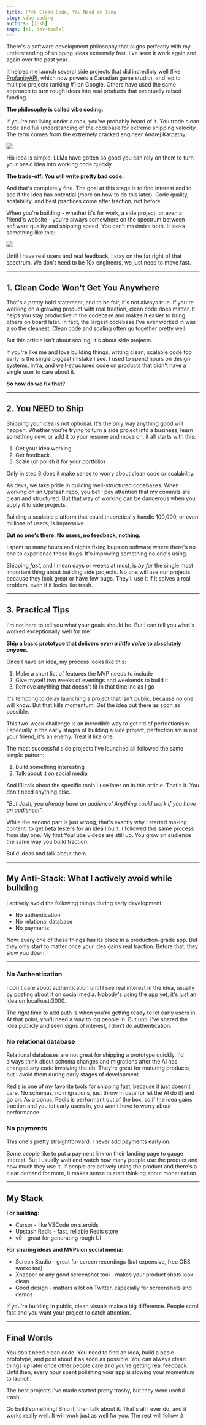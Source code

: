 ```yaml
---
title: F*ck Clean Code, You Need an Idea
slug: vibe-coding
authors: [josh]
tags: [ai, dev-tools]
---
```


There's a software development philosophy that aligns perfectly with my understanding of shipping ideas extremely fast. I've seen it work again and again over the past year. 

It helped me launch several side projects that did incredibly well (like [ProfanityAPI](https://www.profanity.dev/), which now powers a Canadian game studio), and led to multiple projects ranking #1 on Google. Others have used the same approach to turn rough ideas into real products that eventually raised funding.

**The philosophy is called vibe coding.**

If you're not living under a rock, you've probably heard of it. You trade clean code and full understanding of the codebase for extreme shipping velocity. The term comes from the extremely cracked engineer Andrej Karpathy:

<Frame>
  <img src="/blog/vibe-coding/karpathy-vibe-coding.png" />
</Frame>

His idea is simple: LLMs have gotten so good you can rely on them to turn your basic idea into working code quickly.

**The trade-off: You will write pretty bad code.**

And that's completely fine. The goal at this stage is to find interest and to see if the idea has potential (more on how to do this later). Code quality, scalability, and best practices come after traction, not before.

When you're building - whether it's for work, a side project, or even a friend's website - you're always somewhere on the spectrum between software quality and shipping speed. You can't maximize both. It looks something like this:

<Frame>
  <img src="/blog/vibe-coding/quality-vs-speed.png" />
</Frame>

Until I have real users and real feedback, I stay on the far right of that spectrum. We don't need to be 10x engineers, we just need to move fast.

---

## 1. Clean Code Won't Get You Anywhere

That's a pretty bold statement, and to be fair, it's not always true. If you're working on a growing product with real traction, clean code does matter. It helps you stay productive in the codebase and makes it easier to bring others on board later. In fact, the largest codebase I've ever worked in was also the cleanest. Clean code and scaling often go together pretty well.

But this article isn't about scaling; it's about side projects.

If you're like me and love building things, writing clean, scalable code too early is the single biggest mistake I see. I used to spend hours on design systems, infra, and well-structured code on products that didn't have a single user to care about it.

**So how do we fix that?**

---

## 2. You NEED to Ship

Shipping your idea is not optional. It's the only way anything good will happen. Whether you're trying to turn a side project into a business, learn something new, or add it to your resume and move on, it all starts with this:

1. Get your idea working
2. Get feedback
3. Scale (or polish it for your portfolio)

Only in step 3 does it make sense to worry about clean code or scalability.

As devs, we take pride in building well-structured codebases. When working on an Upstash repo, you bet I pay attention that my commits are clean and structured. But that way of working can be dangerous when you apply it to side projects.

Building a scalable platform that could theoretically handle 100,000, or even millions of users, is impressive.

**But no one's there. No users, no feedback, nothing.**

I spent so many hours and nights fixing bugs on software where there's no one to experience those bugs. It's improving something no one's using.

Shipping _fast_, and I mean days or weeks at most, is _by far_ the single most important thing about building side projects. No one will use our projects because they look great or have few bugs. They'll use it if it solves a real problem, even if it looks like trash.

---

## 3. Practical Tips

I'm not here to tell you what your goals should be. But I can tell you what's worked exceptionally well for me:

**Ship a basic prototype that delivers _even a little value_ to absolutely _anyone_.**

Once I have an idea, my process looks like this:

1. Make a short list of features the MVP needs to include
2. Give myself two weeks of evenings and weekends to build it
3. Remove anything that doesn't fit in that timeline as I go

It's tempting to delay launching a project that isn't public, because no one will know. But that kills momentum. Get the idea out there as soon as possible.

This two-week challenge is an incredible way to get rid of perfectionism. Especially in the early stages of building a side project, perfectionism is not your friend, it's an enemy. Treat it like one.

The most successful side projects I've launched all followed the same simple pattern:

1. Build something interesting
2. Talk about it on social media

And I'll talk about the specific tools I use later on in this article. That's it. You don't need anything else.

_"But Josh, you already have an audience! Anything could work if you have an audience!"._

While the second part is just wrong, that's exactly why I started making content: to get beta testers for an idea I built. I followed this same process from day one. My first YouTube videos are still up. You grow an audience the same way you build traction:

Build ideas and talk about them.

---

## My Anti-Stack: What I actively avoid while building

I actively avoid the following things during early development:

- No authentication
- No relational database
- No payments

Now, every one of these things has its place in a production-grade app. But they only start to matter once your idea gains real traction. Before that, they slow you down.

---

### No Authentication

I don't care about authentication until I see real interest in the idea, usually by posting about it on social media. Nobody's using the app yet, it's just an idea on localhost:3000.

The right time to add auth is when you're getting ready to let early users in. At that point, you'll need a way to log people in. But until I've shared the idea publicly and seen signs of interest, I don't do authentication.

### No relational database

Relational databases are not great for shipping a prototype quickly. I'd always think about schema changes and migrations after the AI has changed any code involving the db. They're great for maturing products, but I avoid them during early stages of development.

Redis is one of my favorite tools for shipping fast, because it just doesn't care. No schemas, no migrations, just throw in data (or let the AI do it) and go on. As a bonus, Redis is performant out of the box, so if the idea gains traction and you let early users in, you won't have to worry about performance.

### No payments

This one's pretty straightforward. I never add payments early on.

Some people like to put a payment link on their landing page to gauge interest. But I usually wait and watch how many people use the product and how much they use it. If people are actively using the product and there's a clear demand for more, it makes sense to start thinking about monetization.

---

## My Stack

**For building:**

- Cursor - like VSCode on steroids
- Upstash Redis - fast, reliable Redis store
- v0 - great for generating rough UI

**For sharing ideas and MVPs on social media:**

- Screen Studio - great for screen recordings (but expensive, free OBS works too)
- Xnapper or any good screenshot tool - makes your product shots look clean
- Good design - matters a lot on Twitter, especially for screenshots and demos

If you're building in public, clean visuals make a big difference. People scroll fast and you want your project to catch attention.

---

## Final Words

You don't need clean code. You need to find an idea, build a basic prototype, and post about it as soon as possible. You can always clean things up later once other people care and you're getting real feedback. Until then, every hour spent polishing your app is slowing your momentum to launch.

The best projects I've made started pretty trashy, but they were useful trash. 

Go build something! Ship it, then talk about it. That's all I ever do, and it works really well. It will work just as well for you. The rest will follow :)
